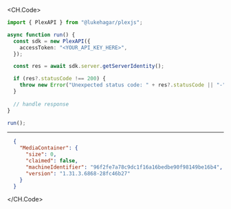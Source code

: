 
<CH.Code>
```typescript GetServerIdentity.ts
import { PlexAPI } from "@lukehagar/plexjs";

async function run() {
  const sdk = new PlexAPI({
    accessToken: "<YOUR_API_KEY_HERE>",
  });

  const res = await sdk.server.getServerIdentity();

  if (res?.statusCode !== 200) {
    throw new Error("Unexpected status code: " + res?.statusCode || "-");
  }
  
  // handle response
}

run();
```
---

```json Example Response
  {
    "MediaContainer": {
      "size": 0,
      "claimed": false,
      "machineIdentifier": "96f2fe7a78c9dc1f16a16bedbe90f98149be16b4",
      "version": "1.31.3.6868-28fc46b27"
    }
  }
```
</CH.Code>
